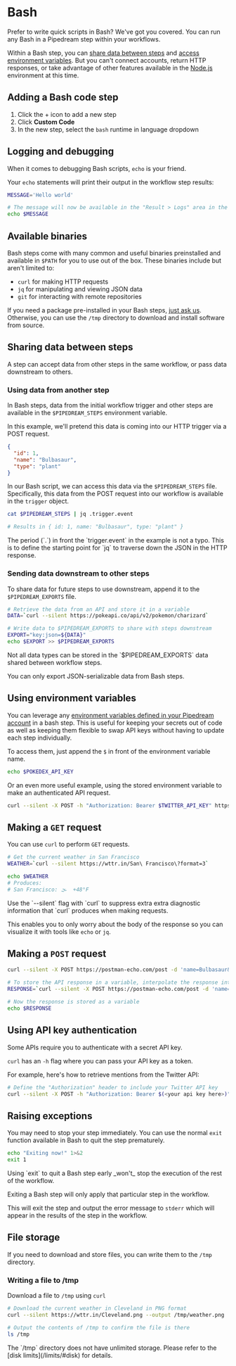 
# Bash

Prefer to write quick scripts in Bash? We've got you covered. You can run any Bash in a Pipedream step within your workflows.

Within a Bash step, you can [share data between steps](/code/bash/#sharing-data-between-steps) and [access environment variables](/code/bash/#using-environment-variables). But you can't connect accounts, return HTTP responses, or take advantage of other features available in the [Node.js](/code/nodejs/) environment at this time.

## Adding a Bash code step

1. Click the + icon to add a new step
2. Click **Custom Code**
3. In the new step, select the `bash` runtime in language dropdown

## Logging and debugging

When it comes to debugging Bash scripts, `echo` is your friend.

Your `echo` statements will print their output in the workflow step results:

```bash
MESSAGE='Hello world'

# The message will now be available in the "Result > Logs" area in the workflow step
echo $MESSAGE
```

## Available binaries

Bash steps come with many common and useful binaries preinstalled and available in `$PATH` for you to use out of the box. These binaries include but aren't limited to:

- `curl` for making HTTP requests
- `jq` for manipulating and viewing JSON data
- `git` for interacting with remote repositories

If you need a package pre-installed in your Bash steps, [just ask us](https://pipedream.com/support). Otherwise, you can use the `/tmp` directory to download and install software from source.

## Sharing data between steps

A step can accept data from other steps in the same workflow, or pass data downstream to others.

### Using data from another step

In Bash steps, data from the initial workflow trigger and other steps are available in the `$PIPEDREAM_STEPS` environment variable.

In this example, we'll pretend this data is coming into our HTTP trigger via a POST request.

```json
{
  "id": 1,
  "name": "Bulbasaur",
  "type": "plant"
}
```

In our Bash script, we can access this data via the `$PIPEDREAM_STEPS` file. Specifically, this data from the POST request into our workflow is available in the `trigger` object.

```bash
cat $PIPEDREAM_STEPS | jq .trigger.event

# Results in { id: 1, name: "Bulbasaur", type: "plant" }
```

<Callout type="info">
The period (`.`) in front the `trigger.event` in the example is not a typo. This is to define the starting point for `jq` to traverse down the JSON in the HTTP response.
</Callout>

### Sending data downstream to other steps

To share data for future steps to use downstream, append it to the `$PIPEDREAM_EXPORTS` file.

```bash
# Retrieve the data from an API and store it in a variable
DATA=`curl --silent https://pokeapi.co/api/v2/pokemon/charizard`

# Write data to $PIPEDREAM_EXPORTS to share with steps downstream
EXPORT="key:json=${DATA}"
echo $EXPORT >> $PIPEDREAM_EXPORTS
```

<Callout type="warning">
Not all data types can be stored in the `$PIPEDREAM_EXPORTS` data shared between workflow steps.

You can only export JSON-serializable data from Bash steps.
</Callout>

## Using environment variables

You can leverage any [environment variables defined in your Pipedream account](/environment-variables/#environment-variables) in a bash step. This is useful for keeping your secrets out of code as well as keeping them flexible to swap API keys without having to update each step individually.

To access them, just append the `$` in front of the environment variable name.

```bash
echo $POKEDEX_API_KEY
```

Or an even more useful example, using the stored environment variable to make an authenticated API request.

```bash
curl --silent -X POST -h "Authorization: Bearer $TWITTER_API_KEY" https://api.twitter.com/2/users/@pipedream/mentions
```

## Making a `GET` request

You can use `curl` to perform `GET` requests.

```bash
# Get the current weather in San Francisco
WEATHER=`curl --silent https://wttr.in/San\ Francisco\?format=3`

echo $WEATHER
# Produces:
# San Francisco: 🌫  +48°F
```

<Callout type="info">
Use the `--silent` flag with `curl` to suppress extra extra diagnostic information that `curl` produces when making requests.

This enables you to only worry about the body of the response so you can visualize it with tools like `echo` or `jq`.
</Callout>

## Making a `POST` request

```bash
curl --silent -X POST https://postman-echo.com/post -d 'name=Bulbasaur&id=1'

# To store the API response in a variable, interpolate the response into a string and store it in variable
RESPONSE=`curl --silent -X POST https://postman-echo.com/post -d 'name=Bulbasaur&id=1'`

# Now the response is stored as a variable
echo $RESPONSE
```

## Using API key authentication

Some APIs require you to authenticate with a secret API key.

`curl` has an `-h` flag where you can pass your API key as a token.

For example, here's how to retrieve mentions from the Twitter API:

```bash
# Define the "Authorization" header to include your Twitter API key
curl --silent -X POST -h "Authorization: Bearer $(<your api key here>)" https://api.twitter.com/2/users/@pipedream/mentions
```

## Raising exceptions

You may need to stop your step immediately. You can use the normal `exit` function available in Bash to quit the step prematurely.

```bash
echo "Exiting now!" 1>&2
exit 1
```

<Callout type="warning">
Using `exit` to quit a Bash step early _won't_ stop the execution of the rest of the workflow.

Exiting a Bash step will only apply that particular step in the workflow.
</Callout>

This will exit the step and output the error message to `stderr` which will appear in the results of the step in the workflow.

## File storage

If you need to download and store files, you can write them to the `/tmp` directory.

### Writing a file to /tmp

Download a file to `/tmp` using `curl`

```bash
# Download the current weather in Cleveland in PNG format
curl --silent https://wttr.in/Cleveland.png --output /tmp/weather.png

# Output the contents of /tmp to confirm the file is there
ls /tmp
```

<Callout type="warning">
The `/tmp` directory does not have unlimited storage. Please refer to the [disk limits](/limits/#disk) for details.
</Callout>
